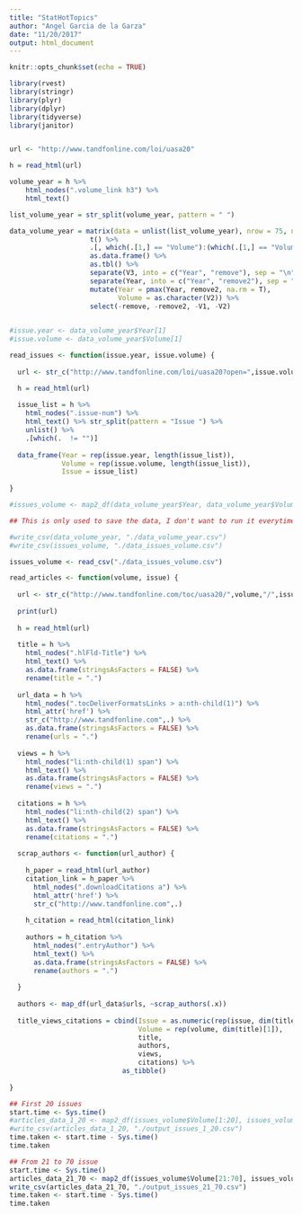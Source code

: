 ```yaml
---
title: "StatHotTopics"
author: "Angel Garcia de la Garza"
date: "11/20/2017"
output: html_document
---
```


```r
knitr::opts_chunk$set(echo = TRUE)
```

```r

library(rvest)
library(stringr)
library(plyr)
library(dplyr)
library(tidyverse)
library(janitor)



```

```r

url <- "http://www.tandfonline.com/loi/uasa20"

h = read_html(url)

volume_year = h %>%
    html_nodes(".volume_link h3") %>%
    html_text()

list_volume_year = str_split(volume_year, pattern = " ") 

data_volume_year = matrix(data = unlist(list_volume_year), nrow = 75, ncol = 112) %>%
                    t() %>%
                    .[, which(.[1,] == "Volume"):(which(.[1,] == "Volume") + 2)] %>%
                    as.data.frame() %>%
                    as.tbl() %>%
                    separate(V3, into = c("Year", "remove"), sep = "\n") %>%
                    separate(Year, into = c("Year", "remove2"), sep = "-") %>%
                    mutate(Year = pmax(Year, remove2, na.rm = T),
                           Volume = as.character(V2)) %>%
                    select(-remove, -remove2, -V1, -V2)
  
```


```r

#issue.year <- data_volume_year$Year[1]
#issue.volume <- data_volume_year$Volume[1]

read_issues <- function(issue.year, issue.volume) {
  
  url <- str_c("http://www.tandfonline.com/loi/uasa20?open=",issue.volume,"&year=",issue.year,"&repitition")

  h = read_html(url)
  
  issue_list = h %>%
    html_nodes(".issue-num") %>%
    html_text() %>% str_split(pattern = "Issue ") %>%
    unlist() %>%
    .[which(.  != "")]
  
  data_frame(Year = rep(issue.year, length(issue_list)), 
             Volume = rep(issue.volume, length(issue_list)), 
             Issue = issue_list)
             
}

#issues_volume <- map2_df(data_volume_year$Year, data_volume_year$Volume, ~read_issues(.x,.y))

```


```r

## This is only used to save the data, I don't want to run it everytime. 

#write_csv(data_volume_year, "./data_volume_year.csv")
#write_csv(issues_volume, "./data_issues_volume.csv")

issues_volume <- read_csv("./data_issues_volume.csv")

```


```r


read_articles <- function(volume, issue) {
  
  url <- str_c("http://www.tandfonline.com/toc/uasa20/",volume,"/",issue,"?nav=tocList")
  
  print(url)
  
  h = read_html(url)
  
  title = h %>%
    html_nodes(".hlFld-Title") %>%
    html_text() %>% 
    as.data.frame(stringsAsFactors = FALSE) %>%
    rename(title = ".")
  
  url_data = h %>%
    html_nodes(".tocDeliverFormatsLinks > a:nth-child(1)") %>%
    html_attr('href') %>%
    str_c("http://www.tandfonline.com",.) %>%
    as.data.frame(stringsAsFactors = FALSE) %>%
    rename(urls = ".")
  
  views = h %>%
    html_nodes("li:nth-child(1) span") %>%
    html_text() %>% 
    as.data.frame(stringsAsFactors = FALSE) %>% 
    rename(views = ".")
  
  citations = h %>%
    html_nodes("li:nth-child(2) span") %>%
    html_text() %>% 
    as.data.frame(stringsAsFactors = FALSE) %>% 
    rename(citations = ".")
  
  scrap_authors <- function(url_author) {
    
    h_paper = read_html(url_author)
    citation_link = h_paper %>%
      html_nodes(".downloadCitations a") %>%
      html_attr('href') %>%
      str_c("http://www.tandfonline.com",.)
    
    h_citation = read_html(citation_link)
    
    authors = h_citation %>%
      html_nodes(".entryAuthor") %>%
      html_text() %>%
      as.data.frame(stringsAsFactors = FALSE) %>%
      rename(authors = ".")
    
  }
  
  authors <- map_df(url_data$urls, ~scrap_authors(.x))
  
  title_views_citations = cbind(Issue = as.numeric(rep(issue, dim(title)[1])), 
                                Volume = rep(volume, dim(title)[1]),
                                title,
                                authors,
                                views,
                                citations) %>% 
                            as_tibble()
  
}

## First 20 issues
start.time <- Sys.time()
#articles_data_1_20 <- map2_df(issues_volume$Volume[1:20], issues_volume$Issue[1:20], ~read_articles(.x,.y))
#write_csv(articles_data_1_20, "./output_issues_1_20.csv")
time.taken <- start.time - Sys.time()
time.taken

## From 21 to 70 issue
start.time <- Sys.time()
articles_data_21_70 <- map2_df(issues_volume$Volume[21:70], issues_volume$Issue[21:70], ~read_articles(.x,.y))
write_csv(articles_data_21_70, "./output_issues_21_70.csv")
time.taken <- start.time - Sys.time()
time.taken

```

